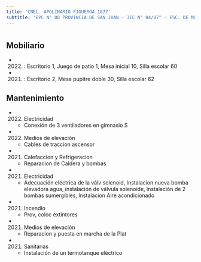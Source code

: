 ```yaml
---
title: 'CNEL. APOLINARIO FIGUEROA 1077'
subtitle: 'EPC N° 08 PROVINCIA DE SAN JUAN - JIC N° 04/07° - ESC. DE MUSICA N° 11'
---
```


#


## Mobiliario

*  (2022) : Escritorio 1, Juego de patio 1, Mesa inicial 10, Silla escolar 60 

*  (2021) : Escritorio 2, Mesa pupitre doble 30, Silla escolar 62 





## Mantenimiento

*  (2022) Electricidad 
    + Conexión de 3 ventiladores en gimnasio S

*  (2022) Medios de elevación 
    + Cables de traccion ascensor

*  (2021) Calefaccion y Refrigeracion 
    + Reparacion de Caldera y bombas

*  (2021) Electricidad 
    + Adecuación eléctrica de la válv solenoid, Instalacion nueva bomba elevadora agua, instalación de válvula solenoide, instalación de 2 bombas sumergibles, Instalacion Aire acondicionado

*  (2021) Incendio 
    + Prov, coloc extintores

*  (2021) Medios de elevación 
    + Reparacion y puesta en marcha de la Plat

*  (2021) Sanitarias 
    + Instalación de un termotanque eléctrico



